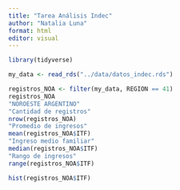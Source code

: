 ```yaml
---
title: "Tarea Análisis Indec"
author: "Natalia Luna"
format: html
editor: visual
---
```


```r
library(tidyverse)

my_data <- read_rds("../data/datos_indec.rds")

registros_NOA <- filter(my_data, REGION == 41)
registros_NOA
"NOROESTE ARGENTINO"
"Cantidad de registros"
nrow(registros_NOA)
"Promedio de ingresos"
mean(registros_NOA$ITF)
"Ingreso medio familiar"
median(registros_NOA$ITF)
"Rango de ingresos"
range(registros_NOA$ITF)

hist(registros_NOA$ITF)


```
